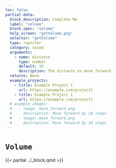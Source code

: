 ```yaml
---
toc: false
partial-data:
  block_description: Complete Me
  label: "volume"
  block_spec: "volume"
  help_screen: "getVolume.png"
  selector: "getVolume"
  type: reporter
  category: sound
  arguments:
    - name: distance
      type: number
      default: 10
      description: The distance to move forward
  returns: None
  example_projects:
    - title: Example Project 1
      url: https://example.com/project1
    - title: Example Project 1
      url: https://example.com/project1
  # example_images:
  #   - image: move_forward.png
  #     description: Move forward by 10 steps
  #   - image: move_forward.png
  #     description: Move forward by 10 steps
---
```


# `Volume` { .unnumbered }

{{< partial ../_block.qmd >}}
